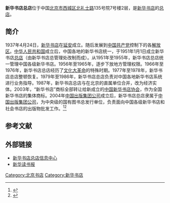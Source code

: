{{Coord|39.9296756|116.3514181|type:landmark_region:CN-11_source:GoogleMaps|display=title}}
'''新华书店总店'''位于中国[[北京市|北京市]][[西城区|西城区]][[北礼士路|北礼士路]]135号院7号楼2层，是[[新华书店|新华书店]]的[[总店|总店]]。

==简介==
1937年4月24日，[[新华书店|新华书店]]在[[延安|延安]]成立。随后发展到[[中国共产党|中国共产党]]控制下的各[[解放区|解放区]]。[[中华人民共和国|中华人民共和国]]成立后，中国各地的新华书店统一，于1951年1月1日成立新华书店[[总店|总店]]（由新华书店总管理处改制而成）。从1951年至1955年，新华书店总店统一管理中国各级新华书店。1956年至1965年，逐步下放地方管理权限。1966年至1976年，新华书店总店经历了[[文化大革命|文化大革命]]的特殊时期。1977年至1978年，新华书店总店整顿恢复。1979年至1986年，新华书店总店负责对中国各地新华书店系统进行业务指导。1987年，新华书店总店与在北京的直属单位合并，改为经济实体。2003年，“新华书店”商标全部转让给新成立的[[中国新华书店协会|中国新华书店协会]]，作为全国新华书店的集体商标。2004年[[中国出版集团公司|中国出版集团公司]]成立后，新华书店总店隶属于[[中国出版集团公司|中国出版集团公司]]，为中央级的国有图书总发行单位，负责面向中国各级新华书店和社会书店的出版物批发工作。<ref>{{Cite web |url=http://www.21zd.com/jcpx/201212/jcpx_20121220160443_845.html |title=总店简介，新华书店总店信息中心，于2013-04-25查阅 |access-date=2013-04-25 |archive-url=https://web.archive.org/web/20130205215619/http://www.21zd.com/jcpx/201212/jcpx_20121220160443_845.html |archive-date=2013-02-05 |dead-url=yes }}</ref><ref>{{Cite web |url=http://www.cnpubg.com/overview/member/2012/1023/5208.shtml |title=新华书店总店，中国出版集团公司，于2013-04-25查阅 |access-date=2013-04-25 |archive-date=2018-08-17 |archive-url=https://web.archive.org/web/20180817114343/http://www.cnpubg.com/overview/member/2012/1023/5208.shtml }}</ref>

==参考文献==
{{reflist}}

==外部链接==
*[http://www.21zd.com/ 新华书店总店信息中心] {{Wayback|url=http://www.21zd.com/ |date=20200920070542 }}
*[https://web.archive.org/web/20161025103948/http://www.xhsmb.com/ 新华读书报]

[[Category:北京书店|Category:北京书店]]
[[Category:新华书店|Category:新华书店]]